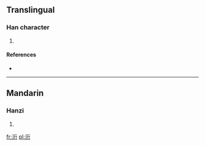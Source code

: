 ==Translingual==

===Han character===
{{Han char|rn=85|rad=水|as=06|sn=9|four=3211<sub>2</sub>|canj=水竹人弓 (EHON)}}

# {{defn|Han|sort=水06}}

====References====
* {{Han ref|kx=0620.020|dkj=17371|hdz=31611.050|uh=6D10|ud=27920|bh=CFAD|bd=53165}}

----

==Mandarin==

===Hanzi===
{{cmn-hanzi|pin=[[xíng]] ([[xing2]])|wg=hsing<sup>2</sup>}}

# {{defn|lang=cmn|sort=水06}}

[[fr:洐]]
[[pl:洐]]